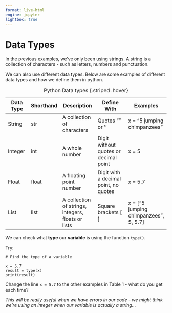 ```yaml
---
format: live-html
engine: jupyter
lightbox: true
---
```


# Data Types

In the previous examples, we’ve only been using strings. A string is a collection of characters - such as letters, numbers and punctuation.

We can also use different data types. Below are some examples of different data types and how we define them in python.

| Data Type | Shorthand | Description | Define With | Examples |
| -- | -- | --- | --- | --- |
| String	| str	| A collection of characters	| Quotes "" or ’’	| x = "5 jumping chimpanzees"| 
| Integer	| int	| A whole number	| Digit without quotes or decimal point	| x = 5| 
| Float	| float	| A floating point number	| Digit with a decimal point, no quotes	| x = 5.7| 
| List	| list	| A collection of strings, integers, floats or lists	| Square brackets [ ]	| x = ["5 jumping chimpanzees", 5, 5.7]| 

: Python Data types {.striped .hover}

We can check what **type** our **variable** is using the function ```type()```.

Try: 
```pyodide
# Find the type of a variable 

x = 5.7 
result = type(x)
print(result)
```

Change the line ```x = 5.7``` to the other examples in Table 1 - what do you get each time?

_This will be really useful when we have errors in our code - we might think we're using an integer when our variable is actually a string..._
